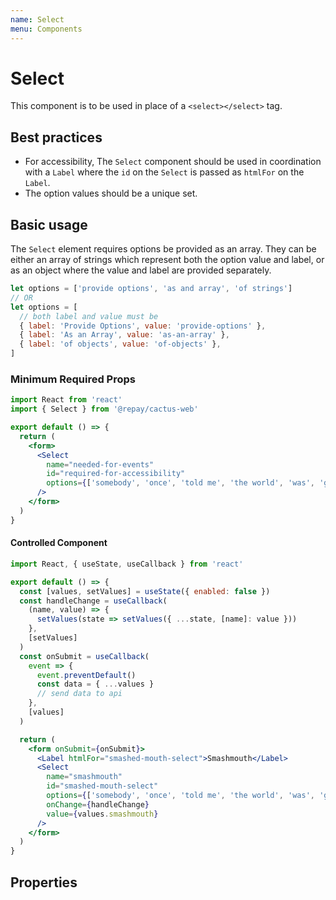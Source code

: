 ```yaml
---
name: Select
menu: Components
---
```



# Select

This component is to be used in place of a `<select></select>` tag.

## Best practices

- For accessibility, The `Select` component should be used in coordination with a `Label` where the `id` on the `Select` is passed as `htmlFor` on the `Label`.
- The option values should be a unique set.

## Basic usage

The `Select` element requires options be provided as an array. They can be either an array of strings which represent both the option value and label, or as an object where the value and label are provided separately.

```js
let options = ['provide options', 'as and array', 'of strings']
// OR
let options = [
  // both label and value must be
  { label: 'Provide Options', value: 'provide-options' },
  { label: 'As an Array', value: 'as-an-array' },
  { label: 'of objects', value: 'of-objects' },
]
```

### Minimum Required Props

```jsx
import React from 'react'
import { Select } from '@repay/cactus-web'

export default () => {
  return (
    <form>
      <Select
        name="needed-for-events"
        id="required-for-accessibility"
        options={['somebody', 'once', 'told me', 'the world', 'was', 'gonna', 'roll me']}
      />
    </form>
  )
}
```

#### Controlled Component

```jsx
import React, { useState, useCallback } from 'react'

export default () => {
  const [values, setValues] = useState({ enabled: false })
  const handleChange = useCallback(
    (name, value) => {
      setValues(state => setValues({ ...state, [name]: value }))
    },
    [setValues]
  )
  const onSubmit = useCallback(
    event => {
      event.preventDefault()
      const data = { ...values }
      // send data to api
    },
    [values]
  )

  return (
    <form onSubmit={onSubmit}>
      <Label htmlFor="smashed-mouth-select">Smashmouth</Label>
      <Select
        name="smashmouth"
        id="smashed-mouth-select"
        options={['somebody', 'once', 'told me', 'the world', 'was', 'gonna', 'roll me']}
        onChange={handleChange}
        value={values.smashmouth}
      />
    </form>
  )
}
```

## Properties

<PropsTable of={Select} />
